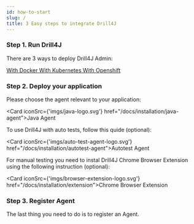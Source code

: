 ```yaml
---
id: how-to-start
slug: /
title: 3 Easy steps to integrate Drill4J
---
```



### Step 1. Run Drill4J

There are 3 ways to deploy Drill4J Admin:

<div className="threeWaysToDeployContainer">
    <a href="/docs/installation/drill-admin#using-docker-compose-file" class="button-ghost">
        <DockerIcon/>
        With Docker
    </a>
    <a href="/docs/installation/drill-admin#using-kubernetes" class="button-ghost">
        <KubernetesIcon/>
        With Kubernetes
    </a>
    <a href="/docs/installation/drill-admin#using-openshift" class="button-ghost">
        <OpenshiftIcon/>
        With Openshift
    </a>
</div>

### Step 2. Deploy your application

Please choose the agent relevant to your application:

<Card iconSrc={'imgs/java-logo.svg'} href="/docs/installation/java-agent">Java Agent</Card>

To use Drill4J with auto tests, follow this quide (optional):

<Card iconSrc={'imgs/auto-test-agent-logo.svg'} href="/docs/installation/autotest-agent">Autotest Agent</Card>

For manual testing you need to instal Drill4J Chrome Browser Extension using the following instruction (optional):

<Card iconSrc={'imgs/browser-extension-logo.svg'} href="/docs/installation/extension">Chrome Browser Extension</Card>

### Step 3. Register Agent

The last thing you need to do is to register an Agent.

